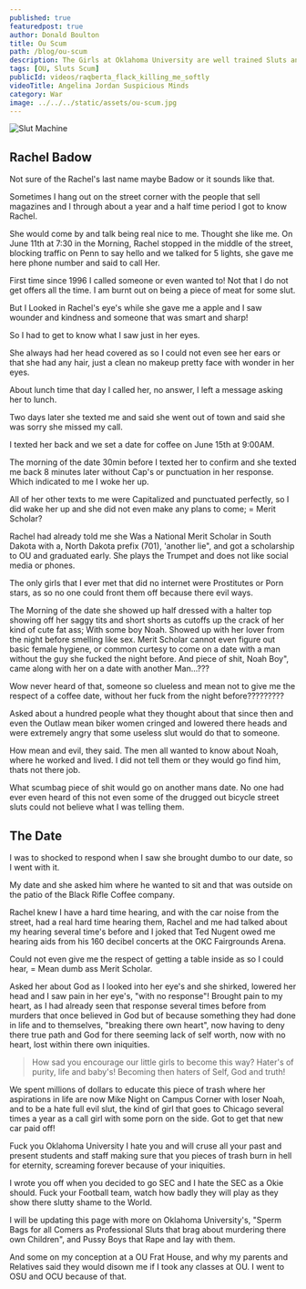 ```yaml
---
published: true
featuredpost: true
author: Donald Boulton
title: Ou Scum
path: /blog/ou-scum
description: The Girls at Oklahoma University are well trained Sluts and Prostitutes as sperm bags for all comers. As Rape is legal in Norman Ok.
tags: [OU, Sluts Scum]
publicId: videos/raqberta_flack_killing_me_softly
videoTitle: Angelina Jordan Suspicious Minds
category: War
image: ../../../static/assets/ou-scum.jpg
---
```


![Slut Machine](../../../static/assets/ou-scum.jpg)

## Rachel Badow

Not sure of the Rachel's last name maybe Badow or it sounds like that.

Sometimes I hang out on the street corner with the people that sell magazines and I through about a year and a half time period I got to know Rachel. 

She would come by and talk being real nice to me. Thought she like me. On June 11th at 7:30 in the Morning, Rachel stopped in the middle of the street, blocking traffic on Penn to say hello and we talked for 5 lights, she gave me here phone number and said to call Her.

First time since 1996 I called someone or even wanted to! Not that I do not get offers all the time. I am burnt out on being a piece of meat for some slut.

But I Looked in Rachel's eye's while she gave me a apple and I saw wounder and kindness and someone that was smart and sharp! 

So I had to get to know what I saw just in her eyes. 

She always had her head covered as so I could not even see her ears or that she had any hair, just a clean no makeup pretty face with wonder in her eyes.

About lunch time that day I called her, no answer, I left a message asking her to lunch.

Two days later she texted me and said she went out of town and said she was sorry she missed my call.

I texted her back and we set a date for coffee on June 15th at 9:00AM. 

The morning of the date 30min before I texted her to confirm and she texted me back 8 minutes later without Cap's or punctuation in her response. Which indicated to me I woke her up.

All of her other texts to me were Capitalized and punctuated perfectly, so I did wake her up and she did not even make any plans to come; = Merit Scholar?

Rachel had already told me she Was a National Merit Scholar in South Dakota with a, North Dakota prefix (701), 'another lie", and got a scholarship to OU and graduated early. She plays the Trumpet and does not like social media or phones. 

The only girls that I ever met that did no internet were Prostitutes or Porn stars, as so no one could front them off because there evil ways.

The Morning of the date she showed up half dressed with a halter top showing off her saggy tits and short shorts as cutoffs up the crack of her kind of cute fat ass; With some boy Noah. Showed up with her lover from the night before smelling like sex. Merit Scholar cannot even figure out basic female hygiene, or common curtesy to come on a date with a man without the guy she fucked the night before. And piece of shit, Noah Boy", came along with her on a date with another Man...???

Wow never heard of that, someone so clueless and mean not to give me the respect of a coffee date, without her fuck from the night before?????????

<VideoTwo />

Asked about a hundred people what they thought about that since then and even the Outlaw mean biker women cringed and lowered there heads and were extremely angry that some useless slut would do that to someone. 

How mean and evil, they said. The men all wanted to know about Noah, where he worked and lived. I did not tell them or they would go find him, thats not there job.

What scumbag piece of shit would go on another mans date. No one had ever even heard of this not even some of the drugged out bicycle street sluts could not believe what I was telling them.

## The Date

I was to shocked to respond when I saw she brought dumbo to our date, so I went with it.

My date and she asked him where he wanted to sit and that was outside on the patio of the Black Rifle Coffee company.

Rachel knew I have a hard time hearing, and with the car noise from the street, had a real hard time hearing them, Rachel and me had talked about my hearing several time's before and I joked that Ted Nugent owed me hearing aids from his 160 decibel concerts at the OKC Fairgrounds Arena. 

Could not even give me the respect of getting a table inside as so I could hear, = Mean dumb ass Merit Scholar.

Asked her about God as I looked into her eye's and she shirked, lowered her head and I saw pain in her eye's, "with no response"! Brought pain to my heart, as I had already seen that response several times before from murders that once believed in God but of because something they had done in life and to themselves, "breaking there own heart", now having to deny there true path and God for there seeming lack of self worth, now with no heart, lost within there own iniquities.

> How sad you encourage our little girls to become this way? Hater's of purity, life and baby's! Becoming then haters of Self, God and truth!

We spent millions of dollars to educate this piece of trash where her aspirations in life are now Mike Night on Campus Corner with loser Noah, and to be a hate full evil slut, the kind of girl that goes to Chicago several times a year as a call girl with some porn on the side. Got to get that new car paid off!

Fuck you Oklahoma University I hate you and will cruse all your past and present students and staff making sure that you pieces of trash burn in hell for eternity, screaming forever because of your iniquities.

I wrote you off when you decided to go SEC and I hate the SEC as a Okie should. Fuck your Football team, watch how badly they will play as they show there slutty shame to the World.

<Callout variant='info'>

I will be updating this page with more on Oklahoma University's, "Sperm Bags for all Comers as Professional Sluts that brag about murdering there own Children", and Pussy Boys that Rape and lay with them.

And some on my conception at a OU Frat House, and why my parents and Relatives said they would disown me if I took any classes at OU. I went to OSU and OCU because of that.

</Callout>

<WavyHr className="mt-1 mb-1 text-fuchsia-600" />
